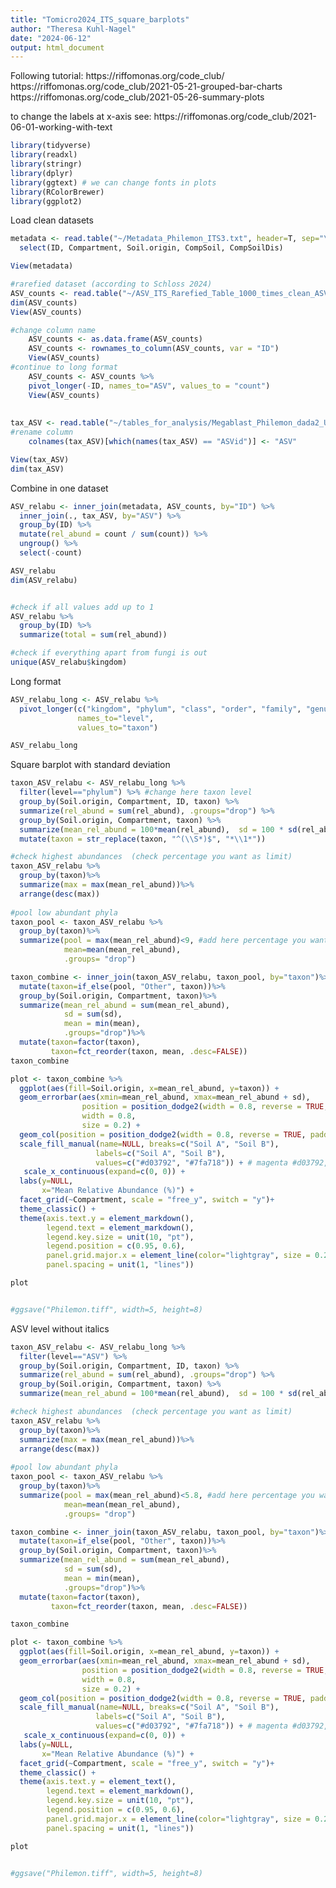 ```yaml
---
title: "Tomicro2024_ITS_square_barplots"
author: "Theresa Kuhl-Nagel"
date: "2024-06-12"
output: html_document
---
```


Following tutorial: 
https://riffomonas.org/code_club/
https://riffomonas.org/code_club/2021-05-21-grouped-bar-charts
https://riffomonas.org/code_club/2021-05-26-summary-plots

to change the labels at x-axis see: https://riffomonas.org/code_club/2021-06-01-working-with-text 
```r
library(tidyverse)
library(readxl)
library(stringr)
library(dplyr)
library(ggtext) # we can change fonts in plots
library(RColorBrewer)
library(ggplot2)
```

Load clean datasets
```r
metadata <- read.table("~/Metadata_Philemon_ITS3.txt", header=T, sep="\t", dec=".") %>%
  select(ID, Compartment, Soil.origin, CompSoil, CompSoilDis) 

View(metadata)

#rarefied dataset (according to Schloss 2024)
ASV_counts <- read.table("~/ASV_ITS_Rarefied_Table_1000_times_clean_ASVnumbers.txt", header=T, sep="\t", dec=".", fill=FALSE)#this file was cleaned for mitos, chloros and all taxa which are not fungi, also it is a rarefied dataset
dim(ASV_counts)
View(ASV_counts)

#change column name
    ASV_counts <- as.data.frame(ASV_counts)
    ASV_counts <- rownames_to_column(ASV_counts, var = "ID")
    View(ASV_counts)
#continue to long format
    ASV_counts <- ASV_counts %>%
    pivot_longer(-ID, names_to="ASV", values_to = "count")
    View(ASV_counts)
    
    
tax_ASV <- read.table("~/tables_for_analysis/Megablast_Philemon_dada2_Unite_taxonomy_CLEAN.txt", header=TRUE, sep="\t") 
#rename column
    colnames(tax_ASV)[which(names(tax_ASV) == "ASVid")] <- "ASV"

View(tax_ASV)
dim(tax_ASV)
```

Combine in one dataset
```r
ASV_relabu <- inner_join(metadata, ASV_counts, by="ID") %>%
  inner_join(., tax_ASV, by="ASV") %>%
  group_by(ID) %>%
  mutate(rel_abund = count / sum(count)) %>%
  ungroup() %>%
  select(-count) 

ASV_relabu
dim(ASV_relabu)


#check if all values add up to 1
ASV_relabu %>%
  group_by(ID) %>%
  summarize(total = sum(rel_abund))

#check if everything apart from fungi is out
unique(ASV_relabu$kingdom)
```

Long format
```r
ASV_relabu_long <- ASV_relabu %>%
  pivot_longer(c("kingdom", "phylum", "class", "order", "family", "genus", "species", "ASV"),
               names_to="level",
               values_to="taxon")

ASV_relabu_long

```

Square barplot with standard deviation
```r
taxon_ASV_relabu <- ASV_relabu_long %>%
  filter(level=="phylum") %>% #change here taxon level
  group_by(Soil.origin, Compartment, ID, taxon) %>%
  summarize(rel_abund = sum(rel_abund), .groups="drop") %>%
  group_by(Soil.origin, Compartment, taxon) %>%
  summarize(mean_rel_abund = 100*mean(rel_abund),  sd = 100 * sd(rel_abund), .groups = "drop") %>%   #100* makes relabu in %, We calculate the standard deviation of the mean sd(rel_abund) after calculating the mean relative abundance
  mutate(taxon = str_replace(taxon, "^(\\S*)$", "*\\1*"))

#check highest abundances  (check percentage you want as limit)
taxon_ASV_relabu %>%
  group_by(taxon)%>%
  summarize(max = max(mean_rel_abund))%>%
  arrange(desc(max))
  
#pool low abundant phyla 
taxon_pool <- taxon_ASV_relabu %>%
  group_by(taxon)%>%
  summarize(pool = max(mean_rel_abund)<9, #add here percentage you want as limit
            mean=mean(mean_rel_abund),
            .groups= "drop")

taxon_combine <- inner_join(taxon_ASV_relabu, taxon_pool, by="taxon")%>%
  mutate(taxon=if_else(pool, "Other", taxon))%>%
  group_by(Soil.origin, Compartment, taxon)%>%
  summarize(mean_rel_abund = sum(mean_rel_abund),
            sd = sum(sd),
            mean = min(mean),
            .groups="drop")%>%
  mutate(taxon=factor(taxon),
         taxon=fct_reorder(taxon, mean, .desc=FALSE))
taxon_combine

plot <- taxon_combine %>%
  ggplot(aes(fill=Soil.origin, x=mean_rel_abund, y=taxon)) +
  geom_errorbar(aes(xmin=mean_rel_abund, xmax=mean_rel_abund + sd),
                position = position_dodge2(width = 0.8, reverse = TRUE, padding = 0),
                width = 0.8,
                size = 0.2) +
  geom_col(position = position_dodge2(width = 0.8, reverse = TRUE, padding = 0), width=0.8) +
  scale_fill_manual(name=NULL, breaks=c("Soil A", "Soil B"),
                   labels=c("Soil A", "Soil B"), 
                   values=c("#d03792", "#7fa718")) + # magenta #d03792, green #7fa718
   scale_x_continuous(expand=c(0, 0)) +
  labs(y=NULL,
       x="Mean Relative Abundance (%)") +
  facet_grid(~Compartment, scale = "free_y", switch = "y")+
  theme_classic() +
  theme(axis.text.y = element_markdown(),
        legend.text = element_markdown(),
        legend.key.size = unit(10, "pt"),
        legend.position = c(0.95, 0.6),
        panel.grid.major.x = element_line(color="lightgray", size = 0.25),
        panel.spacing = unit(1, "lines"))

plot


#ggsave("Philemon.tiff", width=5, height=8)
```

ASV level without italics
```r
taxon_ASV_relabu <- ASV_relabu_long %>%
  filter(level=="ASV") %>%
  group_by(Soil.origin, Compartment, ID, taxon) %>%
  summarize(rel_abund = sum(rel_abund), .groups="drop") %>%
  group_by(Soil.origin, Compartment, taxon) %>%
  summarize(mean_rel_abund = 100*mean(rel_abund),  sd = 100 * sd(rel_abund), .groups = "drop") 

#check highest abundances  (check percentage you want as limit)
taxon_ASV_relabu %>%
  group_by(taxon)%>%
  summarize(max = max(mean_rel_abund))%>%
  arrange(desc(max))
  
#pool low abundant phyla 
taxon_pool <- taxon_ASV_relabu %>%
  group_by(taxon)%>%
  summarize(pool = max(mean_rel_abund)<5.8, #add here percentage you want as limit
            mean=mean(mean_rel_abund),
            .groups= "drop")

taxon_combine <- inner_join(taxon_ASV_relabu, taxon_pool, by="taxon")%>%
  mutate(taxon=if_else(pool, "Other", taxon))%>%
  group_by(Soil.origin, Compartment, taxon)%>%
  summarize(mean_rel_abund = sum(mean_rel_abund),
            sd = sum(sd),
            mean = min(mean),
            .groups="drop")%>%
  mutate(taxon=factor(taxon),
         taxon=fct_reorder(taxon, mean, .desc=FALSE))

taxon_combine

plot <- taxon_combine %>%
  ggplot(aes(fill=Soil.origin, x=mean_rel_abund, y=taxon)) +
  geom_errorbar(aes(xmin=mean_rel_abund, xmax=mean_rel_abund + sd),
                position = position_dodge2(width = 0.8, reverse = TRUE, padding = 0),
                width = 0.8,
                size = 0.2) +
  geom_col(position = position_dodge2(width = 0.8, reverse = TRUE, padding = 0), width=0.8) +
  scale_fill_manual(name=NULL, breaks=c("Soil A", "Soil B"),
                   labels=c("Soil A", "Soil B"), 
                   values=c("#d03792", "#7fa718")) + # magenta #d03792, green #7fa718
   scale_x_continuous(expand=c(0, 0)) +
  labs(y=NULL,
       x="Mean Relative Abundance (%)") +
  facet_grid(~Compartment, scale = "free_y", switch = "y")+
  theme_classic() +
  theme(axis.text.y = element_text(),
        legend.text = element_markdown(),
        legend.key.size = unit(10, "pt"),
        legend.position = c(0.95, 0.6),
        panel.grid.major.x = element_line(color="lightgray", size = 0.25),
        panel.spacing = unit(1, "lines"))

plot


#ggsave("Philemon.tiff", width=5, height=8)
```









